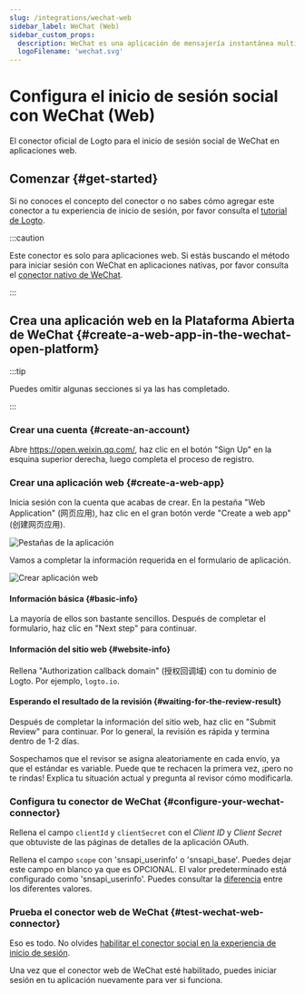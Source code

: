 ```yaml
---
slug: /integrations/wechat-web
sidebar_label: WeChat (Web)
sidebar_custom_props:
  description: WeChat es una aplicación de mensajería instantánea multiplataforma.
  logoFilename: 'wechat.svg'
---
```




# Configura el inicio de sesión social con WeChat (Web)

El conector oficial de Logto para el inicio de sesión social de WeChat en aplicaciones web.

<GuideTip />

## Comenzar \{#get-started}

Si no conoces el concepto del conector o no sabes cómo agregar este conector a tu experiencia de inicio de sesión, por favor consulta el [tutorial de Logto](/connectors/social-connectors).

:::caution

Este conector es solo para aplicaciones web. Si estás buscando el método para iniciar sesión con WeChat en aplicaciones nativas, por favor consulta el [conector nativo de WeChat](/integrations/wechat-native).

:::

## Crea una aplicación web en la Plataforma Abierta de WeChat \{#create-a-web-app-in-the-wechat-open-platform}

:::tip

Puedes omitir algunas secciones si ya las has completado.

:::

### Crear una cuenta \{#create-an-account}

Abre https://open.weixin.qq.com/, haz clic en el botón "Sign Up" en la esquina superior derecha, luego completa el proceso de registro.

### Crear una aplicación web \{#create-a-web-app}

Inicia sesión con la cuenta que acabas de crear. En la pestaña "Web Application" (网页应用), haz clic en el gran botón verde "Create a web app" (创建网页应用).

<img src={appTabsImage} alt="Pestañas de la aplicación" />

Vamos a completar la información requerida en el formulario de aplicación.

<img src={createWebAppImage} alt="Crear aplicación web" />

#### Información básica \{#basic-info}

La mayoría de ellos son bastante sencillos. Después de completar el formulario, haz clic en "Next step" para continuar.

#### Información del sitio web \{#website-info}

Rellena "Authorization callback domain" (授权回调域) con tu dominio de Logto. Por ejemplo, `logto.io`.

#### Esperando el resultado de la revisión \{#waiting-for-the-review-result}

Después de completar la información del sitio web, haz clic en "Submit Review" para continuar. Por lo general, la revisión es rápida y termina dentro de 1-2 días.

Sospechamos que el revisor se asigna aleatoriamente en cada envío, ya que el estándar es variable. Puede que te rechacen la primera vez, ¡pero no te rindas! Explica tu situación actual y pregunta al revisor cómo modificarla.

### Configura tu conector de WeChat \{#configure-your-wechat-connector}

Rellena el campo `clientId` y `clientSecret` con el _Client ID_ y _Client Secret_ que obtuviste de las páginas de detalles de la aplicación OAuth.

Rellena el campo `scope` con 'snsapi_userinfo' o 'snsapi_base'. Puedes dejar este campo en blanco ya que es OPCIONAL. El valor predeterminado está configurado como 'snsapi_userinfo'. Puedes consultar la [diferencia](https://developers.weixin.qq.com/doc/offiaccount/OA_Web_Apps/Wechat_webpage_authorization.html) entre los diferentes valores.

### Prueba el conector web de WeChat \{#test-wechat-web-connector}

Eso es todo. No olvides [habilitar el conector social en la experiencia de inicio de sesión](/connectors/social-connectors/#enable-social-sign-in).

Una vez que el conector web de WeChat esté habilitado, puedes iniciar sesión en tu aplicación nuevamente para ver si funciona.
